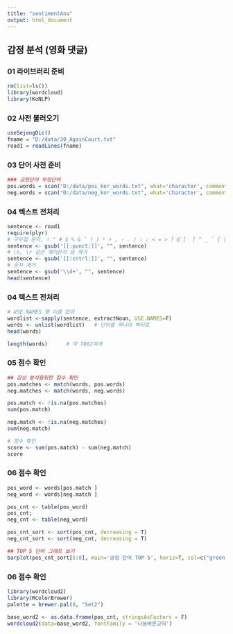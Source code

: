 ```yaml
---
title: "sentimentAna"
output: html_document
---
```


## 감정 분석 (영화 댓글)

### 01 라이브러리 준비 
```r
rm(list=ls())
library(wordcloud)
library(KoNLP)
```

### 02 사전 불러오기 
```r
useSejongDic()
fname = "D:/data/30_AgainCourt.txt"
road1 = readLines(fname)
```

### 03 단어 사전 준비 
```r
### 긍정단어 부정단어
pos.words = scan("D:/data/pos_kor_words.txt", what='character', comment.char=";")
neg.words = scan("D:/data/neg_kor_words.txt", what='character', comment.char=";")

```

### 04 텍스트 전처리  
```r
sentence <- road1
require(plyr)
# 구두점 문자, ! " # $ % & ’ ( ) * + , - . / : ; < = > ? @ [  ] ^ _ ` { | } ~. 제거
sentence <- gsub('[[:punct:]]', "", sentence)
# \n, \r 같은 제어문자 등 제거
sentence <- gsub('[[:cntrl:]]', "", sentence)
# 숫자 제거 
sentence <- gsub('\\d+', "", sentence)
head(sentence)
```


### 04 텍스트 전처리  
```r
# USE.NAMES 행 이름 없이
wordlist <-sapply(sentence, extractNoun, USE.NAMES=F)
words <- unlist(wordlist)   # 단어를 하나의 벡터로 
head(words)

length(words)      # 약 7062여개
```

### 05 점수 확인   
```r
## 감성 분석을위한 점수 확인
pos.matches <- match(words, pos.words)
neg.matches <- match(words, neg.words)

pos.match <- !is.na(pos.matches)
sum(pos.match)

neg.match <- !is.na(neg.matches)
sum(neg.match)

# 점수 확인
score <- sum(pos.match) - sum(neg.match)
score

```

### 06 점수 확인 
```r
pos_word <- words[pos.match ]
neg_word <- words[neg.match ]

pos_cnt <- table(pos_word)
pos_cnt; 
neg_cnt <- table(neg_word)

pos_cnt_sort <- sort(pos_cnt, decreasing = T)
neg_cnt_sort <- sort(neg_cnt, decreasing = T)

## TOP 5 단어 그래프 보기
barplot(pos_cnt_sort[5:0], main='긍정 단어 TOP 5', horiz=T, col=c("green", "blue", "yellow"))

```

### 06 점수 확인 
```r
library(wordcloud2)
library(RColorBrewer)
palette = brewer.pal(8, "Set2")

base_word2 <- as.data.frame(pos_cnt, stringsAsFactors = F)
wordcloud2(data=base_word2, fontFamily = '나눔바른고딕')

```

